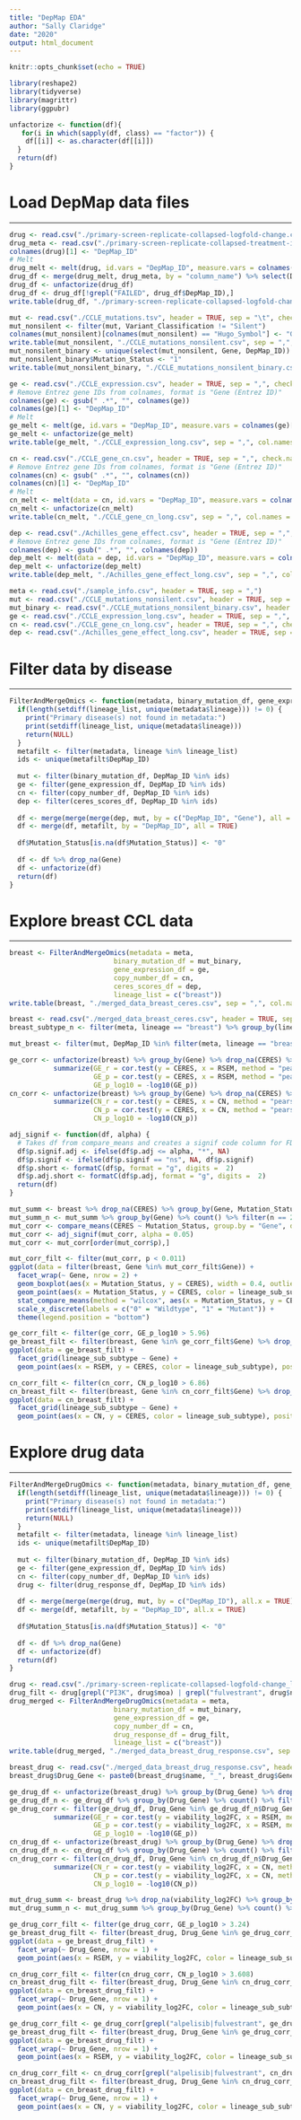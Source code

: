 ```yaml
---
title: "DepMap EDA"
author: "Sally Claridge"
date: "2020"
output: html_document
---
```


```r
knitr::opts_chunk$set(echo = TRUE)
```

```r
library(reshape2)
library(tidyverse)
library(magrittr)
library(ggpubr)

unfactorize <- function(df){
   for(i in which(sapply(df, class) == "factor")) {
    df[[i]] <- as.character(df[[i]])
  }
  return(df)
}
```

# Load DepMap data files

--------------------------------------------------------------------------------

```r
drug <- read.csv("./primary-screen-replicate-collapsed-logfold-change.csv", header = TRUE, sep = ",", check.names = FALSE)
drug_meta <- read.csv("./primary-screen-replicate-collapsed-treatment-info.csv", header = TRUE, sep = ",", check.names = FALSE)
colnames(drug)[1] <- "DepMap_ID"
# Melt
drug_melt <- melt(drug, id.vars = "DepMap_ID", measure.vars = colnames(drug)[2:ncol(drug)], variable.name = "column_name", value.name = "viability_log2FC")
drug_df <- merge(drug_melt, drug_meta, by = "column_name") %>% select(DepMap_ID, name, moa, viability_log2FC)
drug_df <- unfactorize(drug_df)
drug_df <- drug_df[!grepl("FAILED", drug_df$DepMap_ID),]
write.table(drug_df, "./primary-screen-replicate-collapsed-logfold-change_long.csv", sep = ",", col.names = TRUE, row.names = FALSE)

mut <- read.csv("./CCLE_mutations.tsv", header = TRUE, sep = "\t", check.names = FALSE)
mut_nonsilent <- filter(mut, Variant_Classification != "Silent")
colnames(mut_nonsilent)[colnames(mut_nonsilent) == "Hugo_Symbol"] <- "Gene"
write.table(mut_nonsilent, "./CCLE_mutations_nonsilent.csv", sep = ",", col.names = TRUE, row.names = FALSE)
mut_nonsilent_binary <- unique(select(mut_nonsilent, Gene, DepMap_ID))
mut_nonsilent_binary$Mutation_Status <- "1"
write.table(mut_nonsilent_binary, "./CCLE_mutations_nonsilent_binary.csv", sep = ",", col.names = TRUE, row.names = FALSE)

ge <- read.csv("./CCLE_expression.csv", header = TRUE, sep = ",", check.names = FALSE)
# Remove Entrez gene IDs from colnames, format is "Gene (Entrez ID)"
colnames(ge) <- gsub(" .*", "", colnames(ge))
colnames(ge)[1] <- "DepMap_ID"
# Melt
ge_melt <- melt(ge, id.vars = "DepMap_ID", measure.vars = colnames(ge)[2:ncol(ge)], variable.name = "Gene", value.name = "RSEM")
ge_melt <- unfactorize(ge_melt)
write.table(ge_melt, "./CCLE_expression_long.csv", sep = ",", col.names = TRUE, row.names = FALSE)

cn <- read.csv("./CCLE_gene_cn.csv", header = TRUE, sep = ",", check.names = FALSE)
# Remove Entrez gene IDs from colnames, format is "Gene (Entrez ID)"
colnames(cn) <- gsub(" .*", "", colnames(cn))
colnames(cn)[1] <- "DepMap_ID"
# Melt
cn_melt <- melt(data = cn, id.vars = "DepMap_ID", measure.vars = colnames(cn[2:ncol(cn)]), variable.name = "Gene", value.name = "CN")
cn_melt <- unfactorize(cn_melt)
write.table(cn_melt, "./CCLE_gene_cn_long.csv", sep = ",", col.names = TRUE, row.names = FALSE)

dep <- read.csv("./Achilles_gene_effect.csv", header = TRUE, sep = ",", check.names = FALSE)
# Remove Entrez gene IDs from colnames, format is "Gene (Entrez ID)"
colnames(dep) <- gsub(" .*", "", colnames(dep))
dep_melt <- melt(data = dep, id.vars = "DepMap_ID", measure.vars = colnames(dep[2:ncol(dep)]), variable.name = "Gene", value.name = "CERES")
dep_melt <- unfactorize(dep_melt)
write.table(dep_melt, "./Achilles_gene_effect_long.csv", sep = ",", col.names = TRUE, row.names = FALSE)
```

```r
meta <- read.csv("./sample_info.csv", header = TRUE, sep = ",")
mut <- read.csv("./CCLE_mutations_nonsilent.csv", header = TRUE, sep = ",", check.names = FALSE)
mut_binary <- read.csv("./CCLE_mutations_nonsilent_binary.csv", header = TRUE, sep = ",", check.names = FALSE)
ge <- read.csv("./CCLE_expression_long.csv", header = TRUE, sep = ",", check.names = FALSE)
cn <- read.csv("./CCLE_gene_cn_long.csv", header = TRUE, sep = ",", check.names = FALSE)
dep <- read.csv("./Achilles_gene_effect_long.csv", header = TRUE, sep = ",", check.names = FALSE)
```

# Filter data by disease

--------------------------------------------------------------------------------

```r
FilterAndMergeOmics <- function(metadata, binary_mutation_df, gene_expression_df, copy_number_df, ceres_scores_df, lineage_list) {
  if(length(setdiff(lineage_list, unique(metadata$lineage))) != 0) {
    print("Primary disease(s) not found in metadata:")
    print(setdiff(lineage_list, unique(metadata$lineage)))
    return(NULL)
  }
  metafilt <- filter(metadata, lineage %in% lineage_list)
  ids <- unique(metafilt$DepMap_ID)
  
  mut <- filter(binary_mutation_df, DepMap_ID %in% ids)
  ge <- filter(gene_expression_df, DepMap_ID %in% ids)
  cn <- filter(copy_number_df, DepMap_ID %in% ids)
  dep <- filter(ceres_scores_df, DepMap_ID %in% ids)
  
  df <- merge(merge(merge(dep, mut, by = c("DepMap_ID", "Gene"), all = TRUE), ge, by = c("DepMap_ID", "Gene"), all = TRUE), cn, by = c("DepMap_ID", "Gene"), all = TRUE)
  df <- merge(df, metafilt, by = "DepMap_ID", all = TRUE)
  
  df$Mutation_Status[is.na(df$Mutation_Status)] <- "0"
  
  df <- df %>% drop_na(Gene)
  df <- unfactorize(df)
  return(df)
}
```

# Explore breast CCL data

--------------------------------------------------------------------------------

```r
breast <- FilterAndMergeOmics(metadata = meta,
                          binary_mutation_df = mut_binary,
                          gene_expression_df = ge,
                          copy_number_df = cn,
                          ceres_scores_df = dep,
                          lineage_list = c("breast"))
write.table(breast, "./merged_data_breast_ceres.csv", sep = ",", col.names = TRUE, row.names = FALSE)
```

```r
breast <- read.csv("./merged_data_breast_ceres.csv", header = TRUE, sep = ",", check.names = FALSE)
breast_subtype_n <- filter(meta, lineage == "breast") %>% group_by(lineage_sub_subtype) %>% count()

mut_breast <- filter(mut, DepMap_ID %in% filter(meta, lineage == "breast")$DepMap_ID)
```

```r
ge_corr <- unfactorize(breast) %>% group_by(Gene) %>% drop_na(CERES) %>% drop_na(RSEM) %>%
           summarize(GE_r = cor.test(y = CERES, x = RSEM, method = "pearson", use = "complete.obs", exact = FALSE)$estimate,
                     GE_p = cor.test(y = CERES, x = RSEM, method = "pearson", use = "complete.obs", exact = FALSE)$p.value, 
                     GE_p_log10 = -log10(GE_p))
cn_corr <- unfactorize(breast) %>% group_by(Gene) %>% drop_na(CERES) %>% drop_na(CN) %>%
           summarize(CN_r = cor.test(y = CERES, x = CN, method = "pearson", use = "complete.obs", exact = FALSE)$estimate,
                     CN_p = cor.test(y = CERES, x = CN, method = "pearson", use = "complete.obs", exact = FALSE)$p.value, 
                     CN_p_log10 = -log10(CN_p))

adj_signif <- function(df, alpha) {
  # Takes df from compare_means and creates a signif code column for FDR-adjusted p-vals
  df$p.signif.adj <- ifelse(df$p.adj <= alpha, "*", NA)
  df$p.signif <- ifelse(df$p.signif == "ns", NA, df$p.signif)
  df$p.short <- formatC(df$p, format = "g", digits =  2)
  df$p.adj.short <- formatC(df$p.adj, format = "g", digits =  2)
  return(df)
}

mut_summ <- breast %>% drop_na(CERES) %>% group_by(Gene, Mutation_Status) %>% count() %>% filter(n >= 3)
mut_summ_n <- mut_summ %>% group_by(Gene) %>% count() %>% filter(n == 2)
mut_corr <- compare_means(CERES ~ Mutation_Status, group.by = "Gene", data = filter(unfactorize(breast), Gene %in% mut_summ_n$Gene), paired = FALSE, method = "wilcox.test", p.adjust.method = "BH")
mut_corr <- adj_signif(mut_corr, alpha = 0.05)
mut_corr <- mut_corr[order(mut_corr$p),]
```

```r
mut_corr_filt <- filter(mut_corr, p < 0.011)
ggplot(data = filter(breast, Gene %in% mut_corr_filt$Gene)) +
  facet_wrap(~ Gene, nrow = 2) +
  geom_boxplot(aes(x = Mutation_Status, y = CERES), width = 0.4, outlier.shape = NA, alpha = 0.8) +
  geom_point(aes(x = Mutation_Status, y = CERES, color = lineage_sub_subtype), position = position_jitter(width = 0.15), size = 1.5, alpha = 0.6) +
  stat_compare_means(method = "wilcox", aes(x = Mutation_Status, y = CERES, label = paste0("p = ", ..p.format..)), label.x = 1.25, label.y = 0.6) +
  scale_x_discrete(labels = c("0" = "Wildtype", "1" = "Mutant")) +
  theme(legend.position = "bottom")

ge_corr_filt <- filter(ge_corr, GE_p_log10 > 5.96)
ge_breast_filt <- filter(breast, Gene %in% ge_corr_filt$Gene) %>% drop_na(RSEM, CERES)
ggplot(data = ge_breast_filt) +
  facet_grid(lineage_sub_subtype ~ Gene) +
  geom_point(aes(x = RSEM, y = CERES, color = lineage_sub_subtype), position = position_jitter(width = 0.15), size = 1.5, alpha = 0.6)

cn_corr_filt <- filter(cn_corr, CN_p_log10 > 6.86)
cn_breast_filt <- filter(breast, Gene %in% cn_corr_filt$Gene) %>% drop_na(CN, CERES)
ggplot(data = cn_breast_filt) +
  facet_grid(lineage_sub_subtype ~ Gene) +
  geom_point(aes(x = CN, y = CERES, color = lineage_sub_subtype), position = position_jitter(width = 0.15), size = 1.5, alpha = 0.6)
```


# Explore drug data

--------------------------------------------------------------------------------

```r
FilterAndMergeDrugOmics <- function(metadata, binary_mutation_df, gene_expression_df, copy_number_df, drug_response_df, lineage_list) {
  if(length(setdiff(lineage_list, unique(metadata$lineage))) != 0) {
    print("Primary disease(s) not found in metadata:")
    print(setdiff(lineage_list, unique(metadata$lineage)))
    return(NULL)
  }
  metafilt <- filter(metadata, lineage %in% lineage_list)
  ids <- unique(metafilt$DepMap_ID)
  
  mut <- filter(binary_mutation_df, DepMap_ID %in% ids)
  ge <- filter(gene_expression_df, DepMap_ID %in% ids)
  cn <- filter(copy_number_df, DepMap_ID %in% ids)
  drug <- filter(drug_response_df, DepMap_ID %in% ids)
  
  df <- merge(merge(merge(drug, mut, by = c("DepMap_ID"), all.x = TRUE), ge, by = c("DepMap_ID", "Gene"), all.x = TRUE), cn, by = c("DepMap_ID", "Gene"), all.x = TRUE)
  df <- merge(df, metafilt, by = "DepMap_ID", all.x = TRUE)
  
  df$Mutation_Status[is.na(df$Mutation_Status)] <- "0"
  
  df <- df %>% drop_na(Gene)
  df <- unfactorize(df)
  return(df)
}
```

```r
drug <- read.csv("./primary-screen-replicate-collapsed-logfold-change_long.csv", header = TRUE, sep = ",")
drug_filt <- drug[grepl("PI3K", drug$moa) | grepl("fulvestrant", drug$name),]
drug_merged <- FilterAndMergeDrugOmics(metadata = meta,
                          binary_mutation_df = mut_binary,
                          gene_expression_df = ge,
                          copy_number_df = cn,
                          drug_response_df = drug_filt,
                          lineage_list = c("breast"))
write.table(drug_merged, "./merged_data_breast_drug_response.csv", sep = ",", col.names = TRUE, row.names = FALSE)
```

```r
breast_drug <- read.csv("./merged_data_breast_drug_response.csv", header = TRUE, sep = ",", check.names = FALSE)
breast_drug$Drug_Gene <- paste0(breast_drug$name, "_", breast_drug$Gene)
```

```r
ge_drug_df <- unfactorize(breast_drug) %>% group_by(Drug_Gene) %>% drop_na(viability_log2FC, RSEM)
ge_drug_df_n <- ge_drug_df %>% group_by(Drug_Gene) %>% count() %>% filter(n >= 3)
ge_drug_corr <- filter(ge_drug_df, Drug_Gene %in% ge_drug_df_n$Drug_Gene) %>%
           summarize(GE_r = cor.test(y = viability_log2FC, x = RSEM, method = "pearson", use = "complete.obs", exact = FALSE)$estimate,
                     GE_p = cor.test(y = viability_log2FC, x = RSEM, method = "pearson", use = "complete.obs", exact = FALSE)$p.value, 
                     GE_p_log10 = -log10(GE_p))
cn_drug_df <- unfactorize(breast_drug) %>% group_by(Drug_Gene) %>% drop_na(viability_log2FC, CN)
cn_drug_df_n <- cn_drug_df %>% group_by(Drug_Gene) %>% count() %>% filter(n >= 3)
cn_drug_corr <- filter(cn_drug_df, Drug_Gene %in% cn_drug_df_n$Drug_Gene) %>%
           summarize(CN_r = cor.test(y = viability_log2FC, x = CN, method = "pearson", use = "complete.obs", exact = FALSE)$estimate,
                     CN_p = cor.test(y = viability_log2FC, x = CN, method = "pearson", use = "complete.obs", exact = FALSE)$p.value, 
                     CN_p_log10 = -log10(CN_p))

mut_drug_summ <- breast_drug %>% drop_na(viability_log2FC) %>% group_by(Drug_Gene, Mutation_Status) %>% count() %>% filter(n >= 3)
mut_drug_summ_n <- mut_drug_summ %>% group_by(Drug_Gene) %>% count() %>% filter(n == 2)
```

```r
ge_drug_corr_filt <- filter(ge_drug_corr, GE_p_log10 > 3.24)
ge_breast_drug_filt <- filter(breast_drug, Drug_Gene %in% ge_drug_corr_filt$Drug_Gene) %>% drop_na(RSEM, viability_log2FC)
ggplot(data = ge_breast_drug_filt) +
  facet_wrap(~ Drug_Gene, nrow = 1) +
  geom_point(aes(x = RSEM, y = viability_log2FC, color = lineage_sub_subtype), position = position_jitter(width = 0.15), size = 1.5, alpha = 0.6)

cn_drug_corr_filt <- filter(cn_drug_corr, CN_p_log10 > 3.608)
cn_breast_drug_filt <- filter(breast_drug, Drug_Gene %in% cn_drug_corr_filt$Drug_Gene) %>% drop_na(CN, viability_log2FC)
ggplot(data = cn_breast_drug_filt) +
  facet_wrap(~ Drug_Gene, nrow = 1) +
  geom_point(aes(x = CN, y = viability_log2FC, color = lineage_sub_subtype), position = position_jitter(width = 0.15), size = 1.5, alpha = 0.6)
```

```r
ge_drug_corr_filt <- ge_drug_corr[grepl("alpelisib|fulvestrant", ge_drug_corr$Drug_Gene),] %>% filter(GE_p_log10 > 1.9)
ge_breast_drug_filt <- filter(breast_drug, Drug_Gene %in% ge_drug_corr_filt$Drug_Gene) %>% drop_na(RSEM, viability_log2FC)
ggplot(data = ge_breast_drug_filt) +
  facet_wrap(~ Drug_Gene, nrow = 1) +
  geom_point(aes(x = RSEM, y = viability_log2FC, color = lineage_sub_subtype), position = position_jitter(width = 0.15), size = 1.5, alpha = 0.6)

cn_drug_corr_filt <- cn_drug_corr[grepl("alpelisib|fulvestrant", cn_drug_corr$Drug_Gene),] %>% filter(CN_p_log10 > 1.9)
cn_breast_drug_filt <- filter(breast_drug, Drug_Gene %in% cn_drug_corr_filt$Drug_Gene) %>% drop_na(RSEM, viability_log2FC)
ggplot(data = cn_breast_drug_filt) +
  facet_wrap(~ Drug_Gene, nrow = 1) +
  geom_point(aes(x = CN, y = viability_log2FC, color = lineage_sub_subtype), position = position_jitter(width = 0.15), size = 1.5, alpha = 0.6)
```